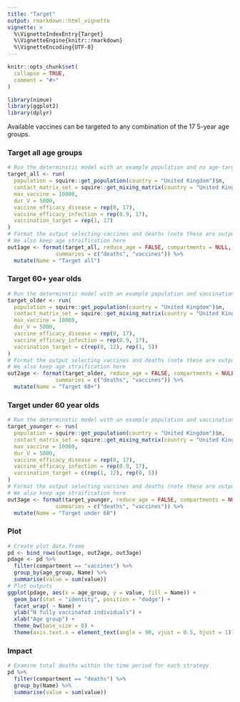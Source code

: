 ```yaml
---
title: "Target"
output: rmarkdown::html_vignette
vignette: >
  %\VignetteIndexEntry{Target}
  %\VignetteEngine{knitr::rmarkdown}
  %\VignetteEncoding{UTF-8}
---
```


```r
knitr::opts_chunk$set(
  collapse = TRUE,
  comment = "#>"
)
```

```r
library(nimue)
library(ggplot2)
library(dplyr)
```

Available vaccines can be targeted to any combination of the 17 5-year age groups.

### Target all age groups

```r
# Run the determinstic model with an example population and no age-targeted vaccination
target_all <- run(
  population = squire::get_population(country = "United Kingdom")$n,
  contact_matrix_set = squire::get_mixing_matrix(country = "United Kingdom"),
  max_vaccine = 10000,
  dur_V = 5000,
  vaccine_efficacy_disease = rep(0, 17),
  vaccine_efficacy_infection = rep(0.9, 17),
  vaccination_target = rep(1, 17)
)
# Format the output selecting vaccines and deaths (note these are output per timestep)
# We also keep age straification here
out1age <- format(target_all, reduce_age = FALSE, compartments = NULL,
               summaries = c("deaths", "vaccines")) %>%
  mutate(Name = "Target all")

```


### Target 60+ year olds

```r
# Run the determinstic model with an example population and vaccination targeted at 60+
target_older <- run(
  population = squire::get_population(country = "United Kingdom")$n,
  contact_matrix_set = squire::get_mixing_matrix(country = "United Kingdom"),
  max_vaccine = 10000,
  dur_V = 5000,
  vaccine_efficacy_disease = rep(0, 17),
  vaccine_efficacy_infection = rep(0.9, 17),
  vaccination_target = c(rep(0, 12), rep(1, 5))
)
# Format the output selecting vaccines and deaths (note these are output per timestep)
# We also keep age straification here
out2age <- format(target_older, reduce_age = FALSE, compartments = NULL,
               summaries = c("deaths", "vaccines")) %>%
  mutate(Name = "Target 60+")

```

### Target under 60 year olds

```r
# Run the determinstic model with an example population and vaccination targeted at under 60
target_younger <- run(
  population = squire::get_population(country = "United Kingdom")$n,
  contact_matrix_set = squire::get_mixing_matrix(country = "United Kingdom"),
  max_vaccine = 10000,
  dur_V = 5000,
  vaccine_efficacy_disease = rep(0, 17),
  vaccine_efficacy_infection = rep(0.9, 17),
  vaccination_target = c(rep(1, 12), rep(0, 5))
)
# Format the output selecting vaccines and deaths (note these are output per timestep)
# We also keep age straification here
out3age <- format(target_younger, reduce_age = FALSE, compartments = NULL,
               summaries = c("deaths", "vaccines")) %>%
  mutate(Name = "Target under 60")

```

### Plot

```r
# Create plot data.frame
pd <- bind_rows(out1age, out2age, out3age)
pdage <- pd %>%
  filter(compartment == "vaccines") %>%
  group_by(age_group, Name) %>%
  summarise(value = sum(value))
# Plot outputs
ggplot(pdage, aes(x = age_group, y = value, fill = Name)) +
  geom_bar(stat = "identity", position = "dodge") +
  facet_wrap( ~ Name) +
  ylab("N fully vaccinated individuals") +
  xlab("Age group") +
  theme_bw(base_size = 8) +
  theme(axis.text.x = element_text(angle = 90, vjust = 0.5, hjust = 1))
```

### Impact

```r
# Examine total deaths within the time period for each strategy
pd %>%
  filter(compartment == "deaths") %>%
  group_by(Name) %>%
  summarise(value = sum(value))
```
